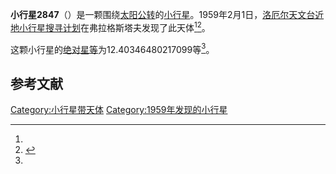 {{Infobox planet
| bgcolour = #FFFFC0
| name = 2847 Parvati
| symbol = 
| image = 
| caption = 
| discovery = yes
| discovery_ref = 
| discoverer = [[洛厄尔天文台近地小行星搜寻计划|洛厄尔天文台近地小行星搜寻计划]]
| discovery_site = [[弗拉格斯塔夫|弗拉格斯塔夫]] 
| discovered = 1959年2月1日
| designations = yes
| mp_name = 
| named_after = 
| alt_names = 1959 CC1/ 1931 OE / 1940 EA / 1941 SE / 1941 SV / 1960 SF / 1969 KG / 1973 SR2 / 1975 BY / 1975 EN / 1979 QZ6
| mp_category = [[主带小行星|主带小行星]]
| orbit_ref = <ref name="a">[http://ssd.jpl.nasa.gov/sbdb.cgi?sstr=2847 2847 Parvati] {{Wayback|url=http://ssd.jpl.nasa.gov/sbdb.cgi?sstr=2847 |date=20200820024041 }}，小行星數據庫瀏覽器（JPL Small-Body Database Browser）－[[美国国家航空航天局|美国国家航空航天局]]喷气推进实验室</ref>
| epoch = 2456400.5 (2013年4月18日更新)
| aphelion = {{convert|2.420357921664801|AU|km|3|abbr=on|lk=out}}
| perihelion = {{convert|1.917775083100682|AU|km|3|abbr=on}}
| semimajor = {{convert|2.169066502382742|AU|km|3|abbr=on}}
| eccentricity = 0.115852335
| period = 1166.83038 [[日|日]]<br />3.19[[儒略年|儒略年]]
| avg_speed = 
| inclination = 2.452642494564648
| asc_node = 246.9988503930828
| mean_anomaly = 
| arg_peri = 12.40346480217099
| satellites = 
| physical_characteristics = yes
| dimensions = 
| mass = 
| density = 
| surface_grav = 
| escape_velocity = 
| sidereal_day = 
| axial_tilt = 
| pole_ecliptic_lat = 
| pole_ecliptic_lon = 
| albedo = 
| temperatures= 
| temp_name1 = 
| mean_temp_1 = 
| max_temp_1 = 
| temp_name2 = 
| max_temp_2 = 
| spectral_type = 
| abs_magnitude = 12.40346480217099
}}

'''小行星2847'''（{{lang-en|2847 Parvati}}）是一颗围绕[[太阳|太阳]][[公转|公转]]的[[小行星|小行星]]。1959年2月1日，[[洛厄尔天文台近地小行星搜寻计划|洛厄尔天文台近地小行星搜寻计划]]在弗拉格斯塔夫发现了此天体<ref name="a" /><ref>{{cite news|title=小行星列表|url=http://cfa-www.harvard.edu/iau/lists/NumberedMPs.txt|accessdate=2013-07-08|newspaper=哈佛大学|archive-date=2008-05-17|archive-url=https://web.archive.org/web/20080517010638/http://cfa-www.harvard.edu/iau/lists/NumberedMPs.txt|dead-url=no}}</ref>。

这颗小行星的[[绝对星等|绝对星等]]为12.40346480217099等<ref name="a" />。

==参考文献==
{{reflist}}
{{Minor Planet Number|[[小行星2846|小行星2846]]|[[小行星2848|小行星2848]]}}

{{小天体}}

[[Category:小行星带天体|Category:小行星带天体]]
[[Category:1959年发现的小行星|Category:1959年发现的小行星]]

{{asteroid-stub}}